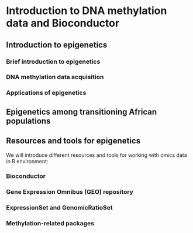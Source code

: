# Introduction to DNA methylation data and Bioconductor

## Introduction to epigenetics

### Brief introduction to epigenetics
### DNA methylation data acquisition
### Applications of epigenetics

## Epigenetics among transitioning African populations

## Resources and tools for epigenetics
We will introduce different resources and tools for working
with omics data in R environment:

### Bioconductor
### Gene Expression Omnibus (GEO) repository
### ExpressionSet and GenomicRatioSet
### Methylation-related packages